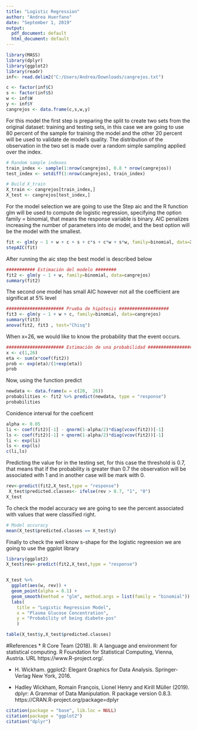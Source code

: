 ---
title: "Logistic Regression"
author: "Andrea Huerfano"
date: "September 1, 2019"
output:
  pdf_document: default
  html_document: default
---

```{r, echo=FALSE, warning=FALSE, message=FALSE}
library(MASS)
library(dplyr)
library(ggplot2)
library(readr)
inf<- read.delim2("C:/Users/Andrea/Downloads/cangrejos.txt")

c <- factor(inf$C)
s <- factor(inf$S)
w <- inf$W
y <- inf$Y
cangrejos <- data.frame(c,s,w,y)
```

For this model the first step is preparing the split to create two sets from the original dataset: training and testing sets, in this case we are going to use 80 percent of the sample for training the model and the other 20 percent will be used to validate de model's quality. The distribution of the observation in the two set is made over a random simple sampling applied over the index.
```{r}
# Random sample indexes
train_index <- sample(1:nrow(cangrejos), 0.8 * nrow(cangrejos))
test_index <- setdiff(1:nrow(cangrejos), train_index)

# Build X_train
X_train <- cangrejos[train_index,]
X_test <- cangrejos[test_index,]

```

For the model selection we are going to use the Step aic and the R function glm will be used to compute de logistic regression, specifying the option family = binomial, that means the response variable is binary. AIC penalizes increasing the number of parameters into de model, and the best option will be the model with the smallest.
```{r}
fit <- glm(y ~ 1 + w + c + s + c*s + c*w + s*w, family=binomial, data=X_train)
stepAIC(fit)
```

After running the aic step the best model is described below
```{r}
########### Estimación del modelo ########
fit2 <- glm(y ~ 1 + w, family=binomial, data=cangrejos)
summary(fit2)
```
The second one model has small AIC however not all the coefficient are significat at 5% level
```{r}
###################### Prueba de hipótesis ###################
fit3 <- glm(y ~ 1 + w + c, family=binomial, data=cangrejos)
summary(fit3)
anova(fit2, fit3 , test="Chisq")
```

When x=26, we would like to know the probability that the event occurs.

```{r}
###################### Estimación de una probabilidad ###################
x <- c(1,26)
eta <- sum(x*coef(fit2))
prob <- exp(eta)/(1+exp(eta))
prob
```
Now, using the function predict
```{r}
newdata <- data.frame(w = c(20,  26))
probabilities <- fit2 %>% predict(newdata, type = "response")
probabilities
```


Conidence interval for the coeficent
```{r}
alpha <- 0.05
li <- coef(fit2)[-1] - qnorm(1-alpha/2)*diag(vcov(fit2))[-1]
ls <- coef(fit2)[-1] + qnorm(1-alpha/2)*diag(vcov(fit2))[-1]
li <- exp(li)
ls <- exp(ls)
c(li,ls)
```


Predicting the value for in the testing set, for this case the threshold is 0.7, that means that if the probability is greater than 0.7 the observation will be associated with 1 and in another case will be mark with 0.
```{r}
rev<-predict(fit2,X_test,type = "response")
 X_test$predicted.classes<- ifelse(rev > 0.7, "1", "0")
X_test
```

To check the model accuracy we are going to see the percent associated with values that were classified right.
```{r}
# Model accuracy
mean(X_test$predicted.classes == X_test$y)
```
Finally to check the well know s-shape for the logistic regreesion we are going to use the ggplot library
```{r}
library(ggplot2)
X_test$rev<-predict(fit2,X_test,type = "response")


X_test %>%
  ggplot(aes(w, rev)) +
  geom_point(alpha = 0.1) +
  geom_smooth(method = "glm", method.args = list(family = "binomial")) +
  labs(
    title = "Logistic Regression Model", 
    x = "Plasma Glucose Concentration",
    y = "Probability of being diabete-pos"
    )
```

```{r}
table(X_test$y,X_test$predicted.classes)
```
#References
*   R Core Team (2018). R: A language and environment for
  statistical computing. R Foundation for Statistical Computing,
  Vienna, Austria. URL https://www.R-project.org/.
  
*  H. Wickham. ggplot2: Elegant Graphics for Data Analysis.
  Springer-Verlag New York, 2016.
  
  
*  Hadley Wickham, Romain François, Lionel Henry and Kirill Müller
  (2019). dplyr: A Grammar of Data Manipulation. R package
  version 0.8.3. https://CRAN.R-project.org/package=dplyr

```{r, echo=FALSE, results=FALSE}
citation(package = "base", lib.loc = NULL)
citation(package = "ggplot2")
citation("dplyr")
```





